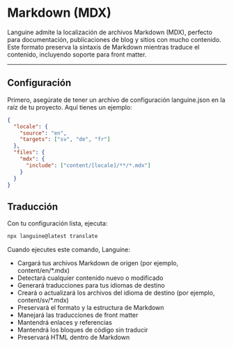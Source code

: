 # Markdown (MDX)

Languine admite la localización de archivos Markdown (MDX), perfecto para documentación, publicaciones de blog y sitios con mucho contenido. Este formato preserva la sintaxis de Markdown mientras traduce el contenido, incluyendo soporte para front matter.

---

## Configuración

Primero, asegúrate de tener un archivo de configuración languine.json en la raíz de tu proyecto. Aquí tienes un ejemplo:

```json
{
  "locale": {
    "source": "en",
    "targets": ["sv", "de", "fr"]
  },
  "files": {
    "mdx": {
      "include": ["content/[locale]/**/*.mdx"]
    }
  }
}
```

## Traducción

Con tu configuración lista, ejecuta:

```bash
npx languine@latest translate
```

Cuando ejecutes este comando, Languine:

- Cargará tus archivos Markdown de origen (por ejemplo, content/en/*.mdx)
- Detectará cualquier contenido nuevo o modificado
- Generará traducciones para tus idiomas de destino
- Creará o actualizará los archivos del idioma de destino (por ejemplo, content/sv/*.mdx)
- Preservará el formato y la estructura de Markdown
- Manejará las traducciones de front matter
- Mantendrá enlaces y referencias
- Mantendrá los bloques de código sin traducir
- Preservará HTML dentro de Markdown
